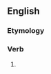 ==English==

===Etymology===
{{suffix|en|knew|eth|nocat=1}}

===Verb===
{{head|en|verb form}}

# {{lb|en|nonstandard|pseudo-archaic|hypercorrect}} {{inflection of|en|know||alternative|3|s|past}}